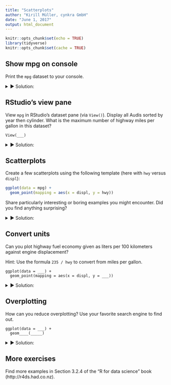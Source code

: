 ```yaml
---
title: "Scatterplots"
author: "Kirill Müller, cynkra GmbH"
date: "June 1, 2017"
output: html_document
---
```


```r
knitr::opts_chunk$set(echo = TRUE)
library(tidyverse)
knitr::opts_chunk$set(cache = TRUE)
```

## Show mpg on console

Print the `mpg` dataset to your console.

<details>
<summary>&#x25BA; Solution:</summary>
```r
mpg
```
</details>

## RStudio's view pane

View `mpg` in RStudio's dataset pane (via `View()`). Display all Audis sorted by year then cylinder. What is the maximum number of highway miles per gallon in this dataset?

```
View(___)
```

<details>
<summary>&#x25BA; Solution:</summary>
```r
View(mpg)
```

- Filtering works by clicking on the "Filter" button, then entering a text (for text columns) or restricting the range of values (for numeric columns).
- Arranging works as usual by clicking on a column header. Because the sort operation is stable, you can sort by two variables by first sorting by the *second* variable, then by the *first*.
- The 1999 VW Jetta 1.9 and VW New Beetle 1.9 have the best highway economy, both will drive you 44 miles for each gallon of fuel.
- Note that the view pane currently shows at most 100 columns.
</details>

## Scatterplots

Create a few scatterplots using the following template (here with `hwy` versus `displ`):

```r
ggplot(data = mpg) +
  geom_point(mapping = aes(x = displ, y = hwy))
```
    
Share particularly interesting or boring examples you might encounter.  Did you find anything surprising?

<details>
<summary>&#x25BA; Solution:</summary>
```r
ggplot(data = mpg) +
  geom_point(mapping = aes(x = displ, y = hwy))
```

More examples:

```r
ggplot(data = mpg) +
  geom_point(mapping = aes(x = cyl, y = drv))
```

```r
ggplot(data = mpg) +
  geom_point(mapping = aes(x = year, y = cyl))
```

```r
ggplot(data = mpg) +
  geom_point(mapping = aes(x = displ, y = manufacturer))
```

```r
ggplot(data = mpg) +
  geom_point(mapping = aes(x = cty, y = hwy))
```
</details>

## Convert units

Can you plot highway fuel economy given as liters per 100 kilometers against engine displacement?

Hint: Use the formula `235 / hwy` to convert from miles per gallon.

```
ggplot(data = ___) +
  geom_point(mapping = aes(x = displ, y = ___))
```

<details>
<summary>&#x25BA; Solution:</summary>
```r
ggplot(data = mpg) +
  geom_point(mapping = aes(x = displ, y = 235 / hwy))
```
</details>

## Overplotting

How can you reduce overplotting? Use your favorite search engine to find out.

```    
ggplot(data = ___) +
  geom____(_____)
```

<details>
<summary>&#x25BA; Solution:</summary>
Jitter and transparency are two options:

```r
ggplot(data = mpg) +
  geom_jitter(mapping = aes(x = displ, y = 235 / hwy))

ggplot(data = mpg) +
  geom_point(
    mapping = aes(x = displ, y = 235 / hwy),
    alpha = 0.3
  )
```

It's also possible to combine them:

```r
ggplot(data = mpg) +
  geom_jitter(
    mapping = aes(x = displ, y = 235 / hwy),
    alpha = 0.3
  )
```
</details>

## More exercises

Find more examples in Section 3.2.4 of the "R for data science" book (http://r4ds.had.co.nz).
